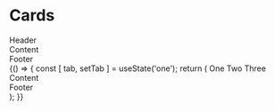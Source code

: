 

<Meta title="Component/Cards"/>

# Cards

<Preview>
    <Story name="Card">
        <Card>
            <Card.Header>
                <div>Header</div>
            </Card.Header>
            <Card.Body>
                <div>Content</div>
            </Card.Body>
            <Card.Footer>
                <div>Footer</div>
            </Card.Footer>
        </Card>
    </Story>
</Preview>


<Preview>
    <Story name="Card with Tabs">
    {() => {
        const [ tab, setTab ] = useState('one');
        return (
            <Card>
                <Card.Header className="pb-0">
                    <Tabs value={tab} setValue={setTab}>
                        <Tabs.Option value="one">One</Tabs.Option>
                        <Tabs.Option value="two">Two</Tabs.Option>
                        <Tabs.Option value="three">Three</Tabs.Option>
                    </Tabs>
                </Card.Header>
                <Card.Body>
                    <div>Content</div>
                </Card.Body>
                <Card.Footer>
                    <div>Footer</div>
                </Card.Footer>
            </Card>
            );
        }}
    </Story>
</Preview>